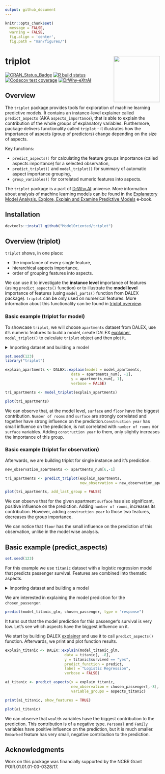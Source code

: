 ```yaml
---
output: github_document
---
```


```r
knitr::opts_chunk$set(
  message = FALSE, 
  warning = FALSE,
  fig.align = 'center', 
  fig.path = "man/figures/")

```

# triplot <img src="man/figures/logo.png" align="right" width="150"/>

<!-- badges: start -->
[![CRAN_Status_Badge](https://www.r-pkg.org/badges/version/triplot)](https://cran.r-project.org/package=triplot)
[![R build status](https://github.com/ModelOriented/triplot/workflows/R-CMD-check/badge.svg)](https://github.com/ModelOriented/triplot/actions?query=workflow%3AR-CMD-check)
[![Codecov test coverage](https://codecov.io/gh/ModelOriented/triplot/branch/master/graph/badge.svg)](https://codecov.io/gh/ModelOriented/triplot?branch=master)
[![DrWhy-eXtrAI](https://img.shields.io/badge/DrWhy-eXtrAI-4378bf)](http://drwhy.ai/#eXtraAI) 
<!-- badges: end -->


## Overview


The `triplot` package provides tools for exploration of machine learning predictive models. It contains an instance-level explainer called `predict_aspects` (AKA `aspects_importance`), that is able to explain the contribution of the whole groups of explanatory variables. Furthermore, package delivers functionality called `triplot` - it illustrates how the importance of aspects (group of predictors) change depending on the size of aspects.

Key functions: 

* `predict_aspects()` for calculating the feature groups importance (called aspects importance) for a selected observation, 
* `predict_triplot()` and `model_triplot()` for summary of automatic aspect importance grouping, 
* `group_variables()` for correlated numeric features into aspects.

The `triplot` package is a part of [DrWhy.AI](http://DrWhy.AI) universe. More information about analysis of machine learning models can be found in
the [Explanatory Model Analysis. Explore, Explain and Examine Predictive Models](https://pbiecek.github.io/ema/) e-book.

## Installation

```r
devtools::install_github("ModelOriented/triplot")
```


## Overview (triplot)

`triplot` shows, in one place: 

* the importance of every single feature,
* hierarchical aspects importance, 
* order of grouping features into aspects. 

We can use it to investigate the **instance level** importance of features (using `predict_aspects()` function) or to illustrate the **model level** importance of features (using `model_parts()` function from DALEX package). `triplot` can be only used on numerical features. More information about this functionality can be found in [triplot overview](https://modeloriented.github.io/triplot/articles/vignette_aspect_importance.html#hierarchical-aspects-importance-1).

### Basic example (triplot for model)

To showcase `triplot`, we will choose `apartments` dataset from DALEX, use it's numeric features to build a model, create DALEX [explainer](https://modeloriented.github.io/DALEX/reference/explain.html), `model_triplot()` to calculate `triplot` object and then plot it. 

<details>
<summary>Importing dataset and building a model</summary>

```r
library(DALEX)

apartments_num <- apartments[,unlist(lapply(apartments, is.numeric))]

model_apartments <- lm(m2.price ~ ., data = apartments_num)

```
  
</details> 

```r
set.seed(123)
library("triplot")
```

```r
explain_apartments <- DALEX::explain(model = model_apartments, 
                              data = apartments_num[, -1],
                              y = apartments_num[, 1],
                              verbose = FALSE)

tri_apartments <- model_triplot(explain_apartments)

plot(tri_apartments)
```

We can observe that, at the model level, `surface` and `floor` have the biggest contribution. `Number of rooms` and `surface` are strongly correlated and together have strong influence on the prediction.`Construction year` has small influence on the prediction, is not correlated with `number of rooms` nor `surface` variables. Adding `construction year` to them, only slightly increases the importance of this group.

### Basic example (triplot for observation)

Afterwards, we are building triplot for single instance and it's prediction.

```r
new_observation_apartments <- apartments_num[6,-1]

tri_apartments <- predict_triplot(explain_apartments, 
                                  new_observation = new_observation_apartments)

plot(tri_apartments, add_last_group = FALSE)
```

We can observe that for the given apartment `surface` has also significant, positive influence on the prediction. Adding `number of rooms`, increases its contribution. However, adding `construction year` to those two features, decreases the group importance. 

We can notice that `floor` has the small influence on the prediction of this observation, unlike in the model wise analysis.


## Basic example (predict_aspects)

```r
set.seed(123)
```

For this example we use `titanic` dataset with a logistic regression model that predicts passenger survival. Features are combined into thematic aspects.

<details>
<summary>Importing dataset and building a model</summary>
```r
titanic <- DALEX::titanic_imputed

model_titanic_glm <- glm(survived == 1 ~ ., titanic, family = "binomial")

aspects_titanic <-
  list(
    wealth = c("class", "fare"),
    family = c("sibsp", "parch"),
    personal = c("age", "gender"),
    embarked = "embarked"
  )
  (chosen_passenger <- titanic[2,])
```

</details> 

 We are interested in explaining the model prediction for the `chosen_passenger`.

```r
predict(model_titanic_glm, chosen_passenger, type = "response")
```

It turns out that the model prediction for this passenger's survival is very low. Let's see which aspects have the biggest influence on it.

We start by building DALEX [explainer](https://modeloriented.github.io/DALEX/reference/explain.html) and use it to call `predict_aspects()` function. Afterwards, we print and plot function results. 

```r
explain_titanic <- DALEX::explain(model_titanic_glm, 
                           data = titanic[, -8],
                           y = titanic$survived == "yes",
                           predict_function = predict,
                           label = "Logistic Regression",
                           verbose = FALSE)

ai_titanic <- predict_aspects(x = explain_titanic, 
                              new_observation = chosen_passenger[,-8],
                              variable_groups = aspects_titanic)

print(ai_titanic, show_features = TRUE)

plot(ai_titanic)
```

We can observe that `wealth` variables have the biggest contribution to the prediction. This contribution is of a negative type. `Personal` and `Family` variables have positive influence on the prediction, but it is much smaller. `Embarked` feature has very small, negative contribution to the prediction.  

## Acknowledgments

Work on this package was financially supported by the NCBR Grant POIR.01.01.01-00-0328/17. 


